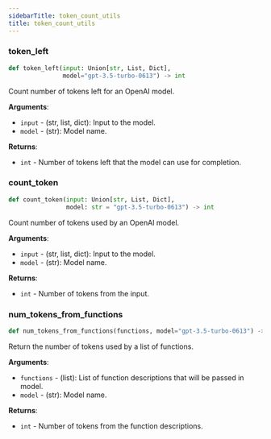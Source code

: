 ```yaml
---
sidebarTitle: token_count_utils
title: token_count_utils
---
```


### token\_left

```python
def token_left(input: Union[str, List, Dict],
               model="gpt-3.5-turbo-0613") -> int
```

Count number of tokens left for an OpenAI model.

**Arguments**:

- `input` - (str, list, dict): Input to the model.
- `model` - (str): Model name.
  

**Returns**:

- `int` - Number of tokens left that the model can use for completion.

### count\_token

```python
def count_token(input: Union[str, List, Dict],
                model: str = "gpt-3.5-turbo-0613") -> int
```

Count number of tokens used by an OpenAI model.

**Arguments**:

- `input` - (str, list, dict): Input to the model.
- `model` - (str): Model name.
  

**Returns**:

- `int` - Number of tokens from the input.

### num\_tokens\_from\_functions

```python
def num_tokens_from_functions(functions, model="gpt-3.5-turbo-0613") -> int
```

Return the number of tokens used by a list of functions.

**Arguments**:

- `functions` - (list): List of function descriptions that will be passed in model.
- `model` - (str): Model name.
  

**Returns**:

- `int` - Number of tokens from the function descriptions.

